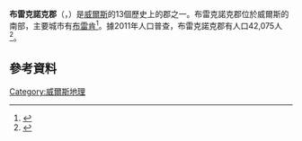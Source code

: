 {{infobox historic subdivision|
   |Name=                 Brecknockshire<br>{{lang-cy|Sir Frycheiniog}}
   |HQ=                   [[布雷肯|布雷肯]]
   |Government=           Brecknockshire County Council (1889-1974)
   |Origin=               [[Brycheiniog|Brycheiniog]]
   |Status=            
   |Start=                1535
   |End=                  1974
   |Code=                 BRE
   |CodeName=             [[Chapman_code|Chapman code]]
   |Replace=              [[Brecknock_(borough)|Brecknock]], [[Powys|Powys]]
   |Motto=                Undeb Hedd Llwyddiant (Unity, Peace, Prosperity)
   |Divisions=        
   |DivisionsNames=    
   |DivisionsMap=    
   |Image=    
   |Map=                   [[Image:WalesBrecknockshireTrad.png|Image:WalesBrecknockshireTrad.png]]<br>''Ancient extent of Brecknockshire''
   |Arms=                  [[Image:Brecknockshire_arms.png|200px]]
   |Civic=                 
   |PopulationFirst=       47,763<ref name=census_1831>Vision of Britain - [http://www.visionofbritain.org.uk/census/table_page.jsp?tab_id=GB1831ABS_M%5B1%5D&u_id=10001043&show=DB&min_c=11&max_c=15 1831 Census] {{Wayback|url=http://www.visionofbritain.org.uk/census/table_page.jsp?tab_id=GB1831ABS_M%5B1%5D&u_id=10001043&show=DB&min_c=11&max_c=15 |date=20121022121048 }}</ref>
   |PopulationFirstYear=   1831
   |AreaFirst=             {{convert|460158|acre|km2}}
   |AreaFirstYear=         1831
   |DensityFirst=          0.1/acre
   |DensityFirstYear=      1831
   |PopulationSecond=      54,213
   |PopulationSecondYear=  1901
   |AreaSecond=            {{convert|469281|acre|km2}}
   |AreaSecondYear=        1911
   |DensitySecond=         
   |DensitySecondYear=     
   |PopulationThird=       53,381
   |PopulationThirdYear=   1971 
   |AreaLast=             {{convert|469281|acre|km2}}
   |AreaLastYear=         1961 
   |DensityLast=           
   |DensityLastYear= 
   |PopulationLast=       43,376
   |PopulationLastYear=   2011    
}}  
'''布雷克諾克郡'''（{{lang-en|Brecknockshire}}，{{lang-cy|Sir Frycheiniog}}）是[[威爾斯|威爾斯]]的13個歷史上的郡之一。布雷克諾克郡位於威爾斯的南部，主要城市有[[布雷肯|布雷肯]]<ref name=lewis>{{cite web |url=http://www.british-history.ac.uk/report.aspx?compid=47802, |title=Brecknockshire |accessdate=2008-07-27 |author=Samuel Lewis (editor) |year=1849 |work=A Topographical Dictionary of Wales |publisher=British History Online }}{{Dead link|date=2018年10月 |bot=InternetArchiveBot |fix-attempted=yes }}</ref>。據2011年人口普查，布雷克諾克郡有人口42,075人<ref>{{Cite web |url=http://www.powys-i.org.uk/documents/en/powys_i_stats/Census%202001/Key%20Statistics/Shires/KS_B.pdf |title=存档副本 |access-date=2016-02-29 |archive-url=https://web.archive.org/web/20070928031903/http://www.powys-i.org.uk/documents/en/powys_i_stats/Census%202001/Key%20Statistics/Shires/KS_B.pdf |archive-date=2007-09-28 |dead-url=yes }}</ref>。

==參考資料==
{{reflist}}

{{coord|52|00|N|3|25|W|display=title|region:GB_type:adm2nd_source:GNS-enwiki}}

[[Category:威爾斯地理|Category:威爾斯地理]]
